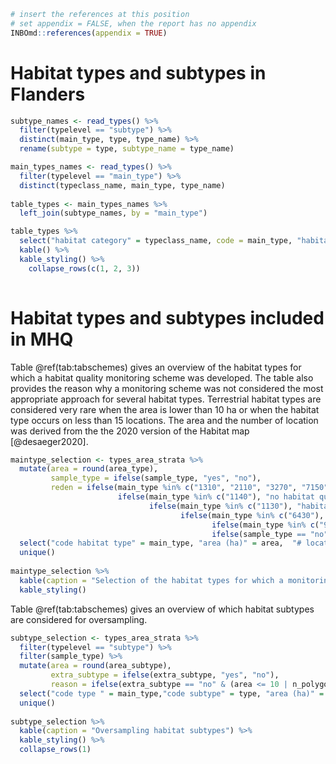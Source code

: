 ```r
# insert the references at this position
# set appendix = FALSE, when the report has no appendix
INBOmd::references(appendix = TRUE)
```

# Habitat types and subtypes in Flanders {#annex1}

```r

subtype_names <- read_types() %>%
  filter(typelevel == "subtype") %>%
  distinct(main_type, type, type_name) %>%
  rename(subtype = type, subtype_name = type_name)

main_types_names <- read_types() %>%
  filter(typelevel == "main_type") %>%
  distinct(typeclass_name, main_type, type_name)
  
table_types <- main_types_names %>%
  left_join(subtype_names, by = "main_type")

table_types %>%
  select("habitat category" = typeclass_name, code = main_type, "habitat type" = type_name, code_st = subtype, "habitat subtype" = subtype_name) %>%
  kable() %>%
  kable_styling() %>%
    collapse_rows(c(1, 2, 3))
  
```

# Habitat types and subtypes included in MHQ {#annex2} 

Table \@ref(tab:tabschemes) gives an overview of the habitat types for which a habitat quality monitoring scheme was developed. The table also provides the reason why a monitoring scheme was not considered the most appropriate approach for several habitat types. Terrestrial habitat types are considered very rare when the area is lower than 10 ha or when the habitat type occurs on less than 15 locations. The area and the number of location was derived from the the 2020 version of the Habitat map [@desaeger2020].   

```r

maintype_selection <- types_area_strata %>%
  mutate(area = round(area_type),
         sample_type = ifelse(sample_type, "yes", "no"),
         reden = ifelse(main_type %in% c("1310", "2110", "3270", "7150"), "very dynamic habitat type",
                        ifelse(main_type %in% c("1140"), "no habitat quality indicators available",
                               ifelse(main_type %in% c("1130"), "habitat quality evaluation on landsacpe scale",
                                      ifelse(main_type %in% c("6430"), "no accurate sample frame", 
                                             ifelse(main_type %in% c("9110"), "low priority", 
                                             ifelse(sample_type == "no" & (area <= 10 | n_polygons <= 15) , "very rare terrestrial type", ""))))))) %>%
  select("code habitat type" = main_type, "area (ha)" = area,  "# locations" = n_polygons, "monitoring scheme" = sample_type, "reason" = reden) %>%
  unique()
  
maintype_selection %>%
  kable(caption = "Selection of the habitat types for which a monitoring scheme is implemented") %>%
  kable_styling()

```




Table \@ref(tab:tabschemes) gives an overview of which habitat subtypes are considered for oversampling. 

```r
subtype_selection <- types_area_strata %>%
  filter(typelevel == "subtype") %>%
  filter(sample_type) %>%
  mutate(area = round(area_subtype),
         extra_subtype = ifelse(extra_subtype, "yes", "no"),
         reason = ifelse(extra_subtype == "no" & (area <= 10 | n_polygons <= 15) , "very rare terrestrtial subtype", "")) %>%
  select("code type " = main_type,"code subtype" = type, "area (ha)" = area,  "# locations" = n_polygons_subtype, "oversampling" = extra_subtype, reason) %>%
  unique() 
  
subtype_selection %>%
  kable(caption = "Oversampling habitat subtypes") %>%
  kable_styling() %>%
  collapse_rows(1)
```
